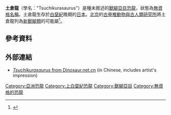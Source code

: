 '''土倉龍'''（學名："Tsuchikurasaurus"）是種未敘述的[[獸腳亞目|獸腳亞目]][[恐龍|恐龍]]，狀態為[[無資格名稱|無資格名稱]]。土倉龍生存於[[白堊紀|白堊紀]]晚期的[[日本|日本]]。[[北京|北京]]的[[古脊椎動物與古人類研究所|古脊椎動物與古人類研究所]]將土倉龍列為[[新獸腳類|新獸腳類]]的可能屬<ref name="DinosaurNet">{{cite web| last =| first =| authorlink =| coauthors =| title =Tsuchikurasaurus| work =| publisher =Institute of Vertebrate Paleontology and Paleoanthropology| date =2005| url =http://www.dinosaur.net.cn/museum/Tsuchikurasaurus.htm| format =| doi =| accessdate =2007-08-27| deadurl =yes| archiveurl =https://web.archive.org/web/20070807140623/http://www.dinosaur.net.cn/Museum/Tsuchikurasaurus.htm| archivedate =2007-08-07}}</ref>。

==參考資料==
{{reflist}}

==外部連結==
* [https://web.archive.org/web/20070807140623/http://www.dinosaur.net.cn/Museum/Tsuchikurasaurus.htm ''Tsuchikurasaurus'' from Dinosaur.net.cn] (in Chinese, includes artist's impression)

{{Dinosaur-stub}}
[[Category:亞洲恐龍|Category:亞洲恐龍]]
[[Category:上白堊紀恐龍|Category:上白堊紀恐龍]]
[[Category:獸腳亞目|Category:獸腳亞目]]
[[Category:無資格的恐龍|Category:無資格的恐龍]]